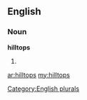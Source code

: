 ==English==

===Noun===
'''hilltops'''

# {{plural of|[[hilltop]]}}

[[Category:English plurals]]

[[ar:hilltops]]
[[my:hilltops]]